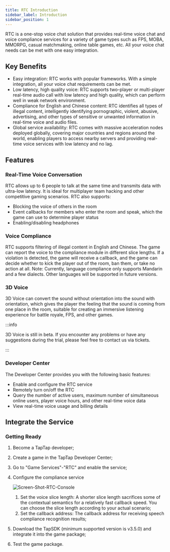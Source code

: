 ```yaml
---
title: RTC Introduction
sidebar_label: Introduction
sidebar_position: 1
---
```


RTC is a one-stop voice chat solution that provides real-time voice chat and voice compliance services for a variety of game types such as FPS, MOBA, MMORPG, casual matchmaking, online table games, etc. All your voice chat needs can be met with one easy integration.

## Key Benefits

- Easy integration: RTC works with popular frameworks. With a simple integration, all your voice chat requirements can be met.
- Low latency, high quality voice: RTC supports two-player or multi-player real-time audio call with low latency and high quality, which can perform well in weak network environment.
- Compliance for English and Chinese content: RTC identifies all types of illegal content, intelligently identifying pornographic, violent, abusive, advertising, and other types of sensitive or unwanted information in real-time voice and audio files.
- Global service availability: RTC comes with massive acceleration nodes deployed globally, covering major countries and regions around the world, enabling players to access nearby servers and providing real-time voice services with low latency and no lag.

## Features

### Real-Time Voice Conversation

RTC allows up to 6 people to talk at the same time and transmits data with ultra-low latency. It is ideal for multiplayer team hacking and other competitive gaming scenarios. RTC also supports:

- Blocking the voice of others in the room
- Event callbacks for members who enter the room and speak, which the game can use to determine player status
- Enabling/disabling headphones

### Voice Compliance

RTC supports filtering of illegal content in English and Chinese. The game can report the voice to the compliance module in different slice lengths. If a violation is detected, the game will receive a callback, and the game can decide whether to kick the player out of the room, ban them, or take no action at all.
Note: Currently, language compliance only supports Mandarin and a few dialects. Other languages will be supported in future versions.

### 3D Voice

3D Voice can convert the sound without orientation into the sound with orientation, which gives the player the feeling that the sound is coming from one place in the room, suitable for creating an immersive listening experience for battle royale, FPS, and other games.

:::info

3D Voice is still in beta. If you encounter any problems or have any suggestions during the trial, please feel free to contact us via tickets.

:::

### Developer Center

The Developer Center provides you with the following basic features:

- Enable and configure the RTC service
- Remotely turn on/off the RTC
- Query the number of active users, maximum number of simultaneous online users, player voice hours, and other real-time voice data
- View real-time voice usage and billing details

## Integrate the Service

### Getting Ready

1. Become a TapTap developer;

2. Create a game in the TapTap Developer Center;

3. Go to "Game Services"-"RTC" and enable the service;

4. Configure the compliance service

   ![Screen-Shot-RTC-Console](/img/rtc-console.png)

   1. Set the voice slice length: A shorter slice length sacrifices some of the contextual semantics for a relatively fast callback speed. You can choose the slice length according to your actual scenario;
   2. Set the callback address: The callback address for receiving speech compliance recognition results;

5. Download the TapSDK (minimum supported version is v3.5.0) and integrate it into the game package;

6. Test the game package.

